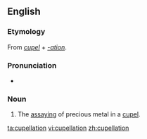 ==English==

===Etymology===
From ''[[cupel]]'' + ''[[-ation]]''.

===Pronunciation===
* {{IPA|/kjuːpəˈleɪʃən/}}

===Noun===
{{en-noun}}

# The [[assaying]] of precious metal in a [[cupel]].

[[ta:cupellation]]
[[vi:cupellation]]
[[zh:cupellation]]
